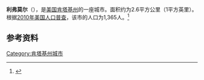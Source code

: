 {{Infobox City 
|name = 利弗莫尔
|official_name = Livermore
|image_flag = 
|image_seal = 
|image_skyline = 
|image_map = KYMap-doton-Livermore.PNG
|map_caption =
|subdivision_type = [[國家|國家]]
|subdivision_name = {{USA}}
|leader_title = 
|leader_name = 
|subdivision_type1 = [[美國行政區劃|州]]
|subdivision_name1 = [[肯塔基州|肯塔基州]]
|subdivision_type2 = [[肯塔基州行政区划|县]]
|subdivision_name2 = McLean
|found_date = 
|area_total_km2 = 2.6
|area_land = 
|area_water = 
|population_as_of = 2010
|population_total = 1,365
|population_density = 
|timezone = 
|utc_offset = 
|timezone_DST = 
|utc_offset_DST = 
}}

'''利弗莫尔'''（{{lang-en|Livermore}}），是[[美国|美国]][[肯塔基州|肯塔基州]]的一座城市。面积约为2.6平方公里（1平方英里）。根据[[2010年美国人口普查|2010年美国人口普查]]，该市的人口为1,365人。<ref name=census>{{cite web |url = http://www.census.gov/prod/www/abs/decennial/ |title = Census of Population and Housing |publisher = U.S. Census Bureau |accessdate = November 18, 2011 |archive-url = https://web.archive.org/web/20060208103743/http://www.census.gov/prod/www/abs/decennial/ |archive-date = 2006-02-08 |dead-url = yes }}</ref>

== 参考资料 ==
{{reflist}}
{{commonscat}}
{{coord|display=title}}
{{normdaten}}
{{DEFAULTSORT:livermore}}
[[Category:肯塔基州城市|Category:肯塔基州城市]]
{{Kentucky-stub}}